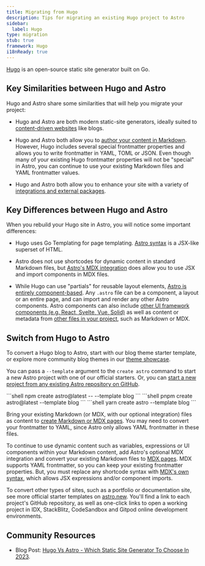 ```yaml
---
title: Migrating from Hugo
description: Tips for migrating an existing Hugo project to Astro
sidebar:
  label: Hugo
type: migration
stub: true
framework: Hugo
i18nReady: true
---
```



[Hugo](https://gohugo.io) is an open-source static site generator built on Go.

## Key Similarities between Hugo and Astro

Hugo and Astro share some similarities that will help you migrate your project:

- Hugo and Astro are both modern static-site generators, ideally suited to [content-driven websites](/en/concepts/why-astro/#content-driven) like blogs.

- Hugo and Astro both allow you to [author your content in Markdown](/en/guides/markdown-content/). However, Hugo includes several special frontmatter properties and allows you to write frontmatter in YAML, TOML or JSON. Even though many of your existing Hugo frontmatter properties will not be "special" in Astro, you can continue to use your existing Markdown files and YAML frontmatter values.

- Hugo and Astro both allow you to enhance your site with a variety of [integrations and external packages](https://astro.build/integrations/).



## Key Differences between Hugo and Astro

When you rebuild your Hugo site in Astro, you will notice some important differences:

- Hugo uses Go Templating for page templating. [Astro syntax](/en/basics/astro-components/) is a JSX-like superset of HTML.

- Astro does not use shortcodes for dynamic content in standard Markdown files, but [Astro's MDX integration](/en/guides/integrations-guide/mdx/) does allow you to use JSX and import components in MDX files.

- While Hugo can use "partials" for reusable layout elements, [Astro is entirely component-based](/en/basics/astro-components/). Any `.astro` file can be a component, a layout or an entire page, and can import and render any other Astro components. Astro components can also include [other UI framework components (e.g. React, Svelte, Vue, Solid)](/en/guides/framework-components/) as well as content or metadata from [other files in your project](/en/guides/imports/), such as Markdown or MDX.

## Switch from Hugo to Astro

To convert a Hugo blog to Astro, start with our blog theme starter template, or explore more community blog themes in our [theme showcase](https://astro.build/themes/).

You can pass a `--template` argument to the `create astro` command to start a new Astro project with one of our official starters. Or, you can [start a new project from any existing Astro repository on GitHub](/en/install-and-setup/#install-from-the-cli-wizard).

  <PackageManagerTabs>
    <Fragment slot="npm">
    ```shell
    npm create astro@latest -- --template blog
    ```
    </Fragment>
    <Fragment slot="pnpm">
    ```shell
    pnpm create astro@latest --template blog
    ```
    </Fragment>
    <Fragment slot="yarn">
    ```shell
    yarn create astro --template blog
    ```
    </Fragment>
  </PackageManagerTabs>

Bring your existing Markdown (or MDX, with our optional integration) files as content to [create Markdown or MDX pages](/en/guides/markdown-content/). You may need to convert your frontmatter to YAML, since Astro only allows YAML frontmatter in these files.

To continue to use dynamic content such as variables, expressions or UI components within your Markdown content, add Astro's optional MDX integration and convert your existing Markdown files to [MDX pages](/en/guides/markdown-content/). MDX supports YAML frontmatter, so you can keep your existing frontmatter properties. But, you must replace any shortcode syntax with [MDX's own syntax](https://mdxjs.com/docs/what-is-mdx/#mdx-syntax), which allows JSX expressions and/or component imports.

To convert other types of sites, such as a portfolio or documentation site, see more official starter templates on [astro.new](https://astro.new). You'll find a link to each project's GitHub repository, as well as one-click links to open a working project in IDX, StackBlitz, CodeSandbox and Gitpod online development environments.

## Community Resources

- Blog Post: [Hugo Vs Astro - Which Static Site Generator To Choose In 2023](https://onebite.dev/hugo-vs-astro-which-static-site-generator-to-choose-in-2023/).
